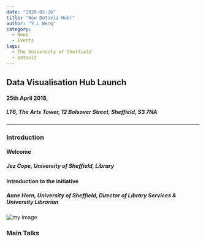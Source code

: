 ```yaml
---
date: "2020-02-26"
title: "New Dataviz Hub!"
author: "Y.L Weng"
category:
  - News
  - Events
tags:
  - The University of Sheffield
  - Dataviz
---
```





## **Data Visualisation Hub Launch**
#### **25th April 2018**, 
##### **LT6, The Arts Tower**, 12 Bolsover Street, Sheffield, S3 7NA


***

### Introduction

#### **Welcome**
##### ***Jez Cope***, *University of Sheffield, Library*

#### **Introduction to the initiative**
##### ***Anne Horn***, *University of Sheffield, Director of Library Services & University Librarian*
![my image](./data_has.jpg)

### Main Talks
